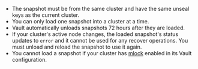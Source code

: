 <Note title="Restrictions for loading snapshots">

  * The snapshot must be from the same cluster and have the same unseal keys as
the current cluster.
  * You can only load one snapshot into a cluster at a time.
  * Vault automatically unloads snapshots 72 hours after they are loaded.
  * If your cluster's active node changes, the loaded snapshot's status updates
to `error` and it cannot be used for any recover operations. You must unload and
reload the snapshot to use it again.
  * You cannot load a snapshot if your cluster has
[mlock](/vault/docs/configuration#disable_mlock) enabled in its Vault configuration.

</Note>